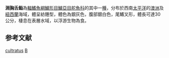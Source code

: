 {{Speciesbox 
| taxon = Bathystethus cultratus
| image = Bathystethus cultratus (Grey knifefish).gif
| status = NE
| status_system = IUCN3.1
| authority = [[Bloch|Bloch]] & [[Schneider|Schneider]], 1801
| synonyms = *''Cichla cultrata''<br /><small>Bloch & Schneider, 1801</small>
*''Platystethus guentheri''<br /><small>Ogilby, 1889</small>
}}
'''淵胸舌鮨'''為[[輻鰭魚綱|輻鰭魚綱]][[鱸形目|鱸形目]][[鱸亞目|鱸亞目]][[舵魚科|舵魚科]]的其中一[[種|種]]，分布於西南[[太平洋|太平洋]]的[[澳洲|澳洲]]及[[紐西蘭|紐西蘭]]海域，體呈紡錘型，體色為銀灰色，腹部銀白色，尾鰭叉形，體長可達30公分，棲息在表層水域，以浮游生物為食。

== 参考文献 ==
{{reflist}}
{{Taxonbar}}

[[Category:淵胸舌鮨屬|cultratus]]
[[Category:1801年描述的魚類|B]]